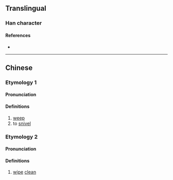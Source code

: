 {{character info}}
==Translingual==

===Han character===
{{Han char|rn=64|rad=手|as=07|sn=10|four=|canj=QCNH|ids=⿰扌弟}}

====References====
* {{Han ref|kx=0431.260|dkj=12091|dj=0780.320|hdz=31887.080|uh=632E|ud=25390}}

----

==Chinese==
{{zh-forms}}

===Etymology 1===

====Pronunciation====
{{zh-pron
|m=tǐ
|c=tai2
|mc=y
|oc=y
|ma=
|cat=v
}}

====Definitions====
{{zh-hanzi}}

# [[weep]]
# to [[snivel]]

===Etymology 2===

====Pronunciation====
{{zh-pron
|m=tì
|c=
|mc=
|oc=
|ma=
|cat=v
}}

====Definitions====
{{zh-hanzi}}

# [[wipe]] [[clean]]
